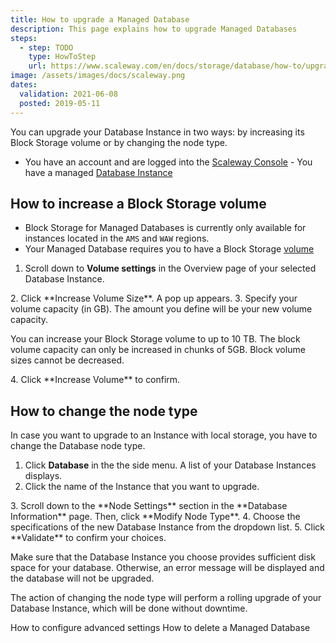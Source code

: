 ```yaml
---
title: How to upgrade a Managed Database
description: This page explains how to upgrade Managed Databases
steps:
  - step: TODO
    type: HowToStep
    url: https://www.scaleway.com/en/docs/storage/database/how-to/upgrade-a-database
image: /assets/images/docs/scaleway.png
dates:
  validation: 2021-06-08
  posted: 2019-05-11
---
```

You can upgrade your Database Instance in two ways: by increasing its Block Storage volume or by changing the node type.

<Message type="requirement">

  - You have an account and are logged into the [Scaleway Console](https://console.scaleway.com)  - You have a managed [Database Instance](/storage/database/concepts/#managed-database)

</Message>

## How to increase a Block Storage volume

<Message type="note">

- Block Storage for Managed Databases is currently only available for instances located in the `AMS` and `WAW` regions.
- Your Managed Database requires you to have a Block Storage [volume](/storage/block/concepts/#block-device) 

</Message>

1. Scroll down to **Volume settings** in the Overview page of your selected Database Instance.
  <Lightbox src="scaleway-volume-settings.png" alt="" />
2. Click **Increase Volume Size**. A pop up appears. 
3. Specify your volume capacity (in GB). The amount you define will be your new volume capacity.
  <Message type="important">

  You can increase your Block Storage volume to up to 10 TB. The block volume capacity can only be increased in chunks of 5GB. Block volume sizes cannot be decreased.

  </Message>
4. Click **Increase Volume** to confirm. 

## How to change the node type

In case you want to upgrade to an Instance with local storage, you have to change the Database node type. 

1. Click **Database** in the the side menu. A list of your Database Instances displays. 
2. Click the name of the Instance that you want to upgrade.
  <Lightbox src="scaleway-db-list.png" alt="" />
3. Scroll down to the **Node Settings** section in the **Database Information** page. Then, click **Modify Node Type**.
4. Choose the specifications of the new Database Instance from the dropdown list.
5. Click **Validate** to confirm your choices. 
  <Message type="important">

  Make sure that the Database Instance you choose provides sufficient disk space for your database. Otherwise, an error message will be displayed and the database will not be upgraded.

  </Message>

The action of changing the node type will perform a rolling upgrade of your Database Instance, which will be done without downtime.

<Navigation title="See Also">
  <PreviousButton to="/storage/database/how-to/configure-advanced-settings/">How to configure advanced settings</PreviousButton>
  <NextButton to="/storage/database/how-to/delete-a-database/">How to delete a Managed Database</NextButton>
</Navigation>
